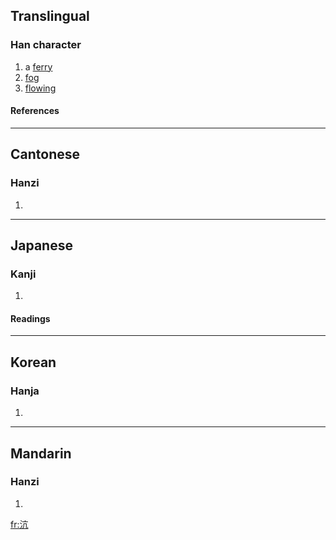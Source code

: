 ==Translingual==
===Han character===
{{Han char|rn=85|rad=水|as=04|sn=7|four=3011<sub>7</sub>|canj=水卜竹弓 (EYHN)}}
# a [[ferry]]
# [[fog]]
# [[flowing]]
====References====
{{Han ref|kx=0610.030|dkj=17187|dj=1002.130|hdz=31572.020|uh=6C86|ud=27782|bh=A859|bd=43097}}

----
==Cantonese==
===Hanzi===
{{yue-hanzi|jyut=|y=hong4}}
# {{defn|Cantonese}}

----
==Japanese==
===Kanji===
{{ja-kanji|grade=|rs=水04}}
# {{defn|Japanese}} 
====Readings====
{{ja-readings|on=[[こう]] (kō), [[ごう]] (gō)|kun=[[ひろい]] (hiroi)}}

----
==Korean==
===Hanja===
{{ko-hanja|hangeul=항|eumhun=|rv=hang|mr=hang|y=hang}}
# {{defn|Korean}}

----
==Mandarin==
===Hanzi===
{{cmn-hanzi|pin=[[háng]] ([[hang2]])|wg=hang<sup>2</sup>}}
# {{defn|Mandarin}}

[[fr:沆]]